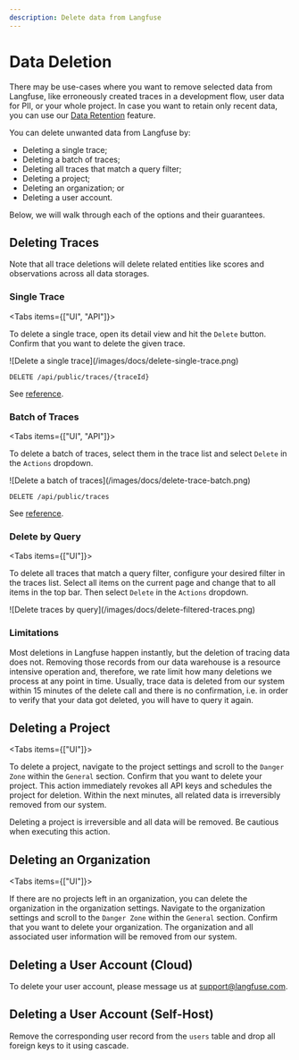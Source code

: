 ```yaml
---
description: Delete data from Langfuse
---
```


# Data Deletion

There may be use-cases where you want to remove selected data from Langfuse, like erroneously created traces in a development flow, user data for PII, or your whole project.
In case you want to retain only recent data, you can use our [Data Retention](/docs/data-retention) feature.

You can delete unwanted data from Langfuse by:

- Deleting a single trace;
- Deleting a batch of traces;
- Deleting all traces that match a query filter;
- Deleting a project;
- Deleting an organization; or
- Deleting a user account.

Below, we will walk through each of the options and their guarantees.

## Deleting Traces

Note that all trace deletions will delete related entities like scores and observations across all data storages.

### Single Trace

<Tabs items={["UI", "API"]}>

<Tab>

To delete a single trace, open its detail view and hit the `Delete` button.
Confirm that you want to delete the given trace.

<Frame className="my-10" fullWidth>
  ![Delete a single trace](/images/docs/delete-single-trace.png)
</Frame>

</Tab>

<Tab>

```
DELETE /api/public/traces/{traceId}​
```

See [reference](https://api.reference.langfuse.com/#tag/trace/DELETE/api/public/traces/%7BtraceId%7D).

</Tab>

</Tabs>

### Batch of Traces

<Tabs items={["UI", "API"]}>

<Tab>

To delete a batch of traces, select them in the trace list and select `Delete` in the `Actions` dropdown.

<Frame className="my-10" fullWidth>
  ![Delete a batch of traces](/images/docs/delete-trace-batch.png)
</Frame>

</Tab>

<Tab>

```
DELETE /api/public/traces
```

See [reference](https://api.reference.langfuse.com/#tag/trace/DELETE/api/public/traces).

</Tab>

</Tabs>

### Delete by Query

<Tabs items={["UI"]}>

<Tab>

To delete all traces that match a query filter, configure your desired filter in the traces list.
Select all items on the current page and change that to all items in the top bar.
Then select `Delete` in the `Actions` dropdown.

<Frame className="my-10" fullWidth>
  ![Delete traces by query](/images/docs/delete-filtered-traces.png)
</Frame>

</Tab>

</Tabs>

### Limitations

Most deletions in Langfuse happen instantly, but the deletion of tracing data does not.
Removing those records from our data warehouse is a resource intensive operation and, therefore, we rate limit
how many deletions we process at any point in time.
Usually, trace data is deleted from our system within 15 minutes of the delete call and there is no confirmation, i.e.
in order to verify that your data got deleted, you will have to query it again.

## Deleting a Project

<Tabs items={["UI"]}>

<Tab>

To delete a project, navigate to the project settings and scroll to the `Danger Zone` within the `General` section.
Confirm that you want to delete your project.
This action immediately revokes all API keys and schedules the project for deletion.
Within the next minutes, all related data is irreversibly removed from our system.

<Callout type="warning">
  Deleting a project is irreversible and all data will be removed. Be cautious
  when executing this action.
</Callout>

</Tab>

</Tabs>

## Deleting an Organization

<Tabs items={["UI"]}>

<Tab>

If there are no projects left in an organization, you can delete the organization in the organization settings.
Navigate to the organization settings and scroll to the `Danger Zone` within the `General` section.
Confirm that you want to delete your organization.
The organization and all associated user information will be removed from our system.

</Tab>

</Tabs>

## Deleting a User Account (Cloud)

To delete your user account, please message us at support@langfuse.com.

## Deleting a User Account (Self-Host)

Remove the corresponding user record from the `users` table and drop all foreign keys to it using cascade.
